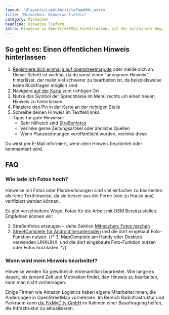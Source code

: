 ```yaml
---
layout: '@layouts/LayoutArticlePageMdx.astro'
title: "Mitmachen: Hinweise liefern"
category: Mitmachen
headline: Hinweise liefern
intro: Hinweise in OpenStreetMap hinterlassen, ist der einfachste Weg, die Daten zu verbessern. Die Hinweise helfen anderen Mitgliedern der Community Orte zu finden, die aktualisiert werden müssen.
---
```




## So geht es: Einen öffentlichen Hinweis hinterlassen

1. <a href="https://www.openstreetmap.org/user/new?referer=%2F#layers=N" target="_blank">Registriere dich einmalig auf openstreetmap.de</a> oder melde dich an. Dieser Schritt ist wichtig, da du sonst einen "anonymen Hinweis" hinterlässt, der meist viel schwerer zu bearbeiten ist, da beispielsweise keine Rückfragen möglich sind.
2. Navigiere <a href="https://www.openstreetmap.org/#map=8/51.817/10.335&layers=N" target='_blank'>auf der Karte</a> zum richtigen Ort
3. Nutze das Symbol der Sprechblase <ChatBubbleBottomCenterIcon className='size-5 inline-block' /> im Menü rechts um einen neuen Hinweis zu hinterlassen
4. Platziere den Pin in der Karte an der richtigen Stelle
5. Schreibe deinen Hinweis im Textfeld links. <br/>Tipps für gute Hinweise:
   - Sehr hilfreich sind <a href="/mitmachen/fotos">Straßenfotos</a>
   - Verlinke gerne Zeitungsartikel oder ähnliche Quellen
   - Wenn Planzeichnungen veröffentlicht wurden, verlinke diese

Du wirst per E-Mail informiert, wenn dein Hinweis bearbeitet oder kommentiert wird.

## FAQ

### Wie lade ich Fotos hoch?

Hinweise mit Fotos oder Planzeichnungen sind viel einfacher zu bearbeiten als reine Texthinweise, da sie besser aus der Ferne (von zu Hause aus) verifiziert werden können.

Es gibt verschiedene Wege, Fotos für die Arbeit mit OSM Bereitzustellen. Empfehlen können wir:
1. Straßenfotos erzeugen – siehe Sektion <a href="/mitmachen/fotos">Mitmachen: Fotos machen</a>
2. <a href="https://streetcomplete.app/" className='_blank'>StreetComplete für Android herunterladen</a> und die dort eingebaut Foto-Funktion nutzen.
{/* 3. MapComplete am Handy oder Desktop verwenden LINKLINK, und die dort eingebaute Foto-Funktion nutzen oder Fotos hochladen. */}

### Wann wird mein Hinweis bearbeitet?

Hinweise werden für gewöhnlich ehrenamtlich bearbeitet. Wie lange es dauert, bis jemand Zeit und Motivation findet, den Hinweis zu bearbeiten, kann man nicht vorhersagen.

Einige Firmen wie Amazon Logistics haben eigene Mitarbeiter:innen, die Änderungen in OpenStreetMap vornehmen. Im Bereich Radinfrastruktur und Parkraum kann <a href="https://www.fixmycity.de/kontakt" target='_blank'>die FixMyCity GmbH</a> im Rahmen einer Beauftragung helfen, die Infrastruktur zu aktualisieren.

